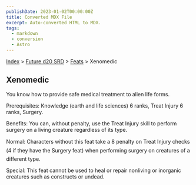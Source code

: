 ```yaml
---
publishDate: 2023-01-02T00:00:00Z
title: Converted MDX File
excerpt: Auto-converted HTML to MDX.
tags:
  - markdown
  - conversion
  - Astro
---
```






[Index](-index) > [Future d20 SRD](future-d20-srd-index) > [Feats](future-d20-srd-feats-index) > Xenomedic




## Xenomedic


You know how to provide safe medical treatment to alien life forms.


Prerequisites: Knowledge (earth and life sciences) 6 ranks, Treat Injury 6 ranks, Surgery.


Benefits: You can, without penalty, use the Treat Injury skill to perform surgery on a living creature regardless of its type.


Normal: Characters without this feat take a 8 penalty on Treat Injury checks (4 if they have the Surgery feat) when performing surgery on creatures of a different type.


Special: This feat cannot be used to heal or repair nonliving or inorganic creatures such as constructs or undead.



